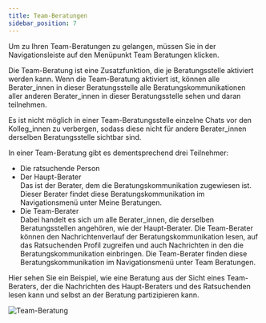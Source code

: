 ```yaml
---
title: Team-Beratungen
sidebar_position: 7
---
```



Um zu Ihren Team-Beratungen zu gelangen, müssen Sie in der Navigationsleiste auf den Menüpunkt <UIElement>Team Beratungen</UIElement> klicken.

Die Team-Beratung ist eine Zusatzfunktion, die je Beratungsstelle aktiviert werden kann. Wenn die Team-Beratung aktiviert ist, können alle Berater_innen in dieser Beratungsstelle alle Beratungskommunikationen aller anderen Berater_innen in dieser Beratungsstelle sehen und daran teilnehmen.

<PrimaryNote>
  Es ist nicht möglich in einer Team-Beratungsstelle einzelne Chats vor den
  Kolleg_innen zu verbergen, sodass diese nicht für andere Berater_innen
  derselben Beratungsstelle sichtbar sind.
</PrimaryNote>

In einer Team-Beratung gibt es dementsprechend drei Teilnehmer:

<ul>
  <li>Die ratsuchende Person</li>
  <li>Der Haupt-Berater</li>
  Das ist der Berater, dem die Beratungskommunikation zugewiesen ist. Dieser
  Berater findet diese Beratungskommunikation im Navigationsmenü unter
  <UIElement>Meine Beratungen</UIElement>.<li>Die Team-Berater</li>
  Dabei handelt es sich um alle Berater_innen, die derselben Beratungsstellen angehören,
  wie der Haupt-Berater. Die Team-Berater können den Nachrichtenverlauf der Beratungskommunikation
  lesen, auf das Ratsuchenden Profil zugreifen und auch Nachrichten in den die Beratungskommunikation
  einbringen. Die Team-Berater finden diese Beratungskommunikation im Navigationsmenü
  unter <UIElement>Team Beratungen</UIElement>.
</ul>

Hier sehen Sie ein Beispiel, wie eine Beratung aus der Sicht eines Team-Beraters, der die Nachrichten des Haupt-Beraters und des Ratsuchenden lesen kann und selbst an der Beratung partizipieren kann.

![Team-Beratung](../../../static/img/images-onlineberatung/03_Ansicht_Berater/27_Screenshot.png)
